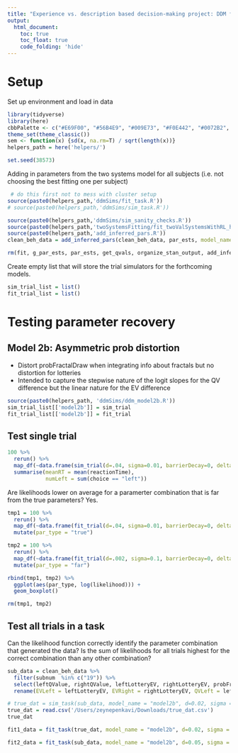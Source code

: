```yaml
---
title: "Experience vs. description based decision-making project: DDM fitting to subject data"
output: 
  html_document:
    toc: true
    toc_float: true
    code_folding: 'hide'
---
```


# Setup

Set up environment and load in data

```r
library(tidyverse)
library(here)
cbbPalette <- c("#E69F00", "#56B4E9", "#009E73", "#F0E442", "#0072B2", "#D55E00", "#CC79A7")
theme_set(theme_classic())
sem <- function(x) {sd(x, na.rm=T) / sqrt(length(x))}
helpers_path = here('helpers/')

set.seed(38573)
```

Adding in parameters from the two systems model for all subjects (i.e. not choosing the best fitting one per subject)

```r
 # do this first not to mess with cluster setup
source(paste0(helpers_path,'ddmSims/fit_task.R'))
# source(paste0(helpers_path,'ddmSims/sim_task.R'))

source(paste0(helpers_path,'ddmSims/sim_sanity_checks.R'))
source(paste0(helpers_path,'twoSystemsFitting/fit_twoValSystemsWithRL_hierarchical.R'))
source(paste0(helpers_path,'add_inferred_pars.R'))
clean_beh_data = add_inferred_pars(clean_beh_data, par_ests, model_name="original")

rm(fit, g_par_ests, par_ests, get_qvals, organize_stan_output, add_inferred_pars, extract_var_for_stan)
```

Create empty list that will store the trial simulators for the forthcoming models.

```r
sim_trial_list = list()
fit_trial_list = list()
```


# Testing parameter recovery

## Model 2b: Asymmetric prob distortion

- Distort probFractalDraw when integrating info about fractals but no distortion for lotteries
- Intended to capture the stepwise nature of the logit slopes for the QV difference but the linear nature for the EV difference

```r
source(paste0(helpers_path, 'ddmSims/ddm_model2b.R'))
sim_trial_list[['model2b']] = sim_trial
fit_trial_list[['model2b']] = fit_trial
```

## Test single trial

```r
100 %>% 
  rerun() %>%
  map_df(~data.frame(sim_trial(d=.04, sigma=0.01, barrierDecay=0, delta=3, gamma=3, EVLeft = .7, EVRight = .2, QVLeft = .7, QVRight = .2, probFractalDraw = .4))) %>%
  summarise(meanRT = mean(reactionTime),
            numLeft = sum(choice == "left"))

```
Are likelihoods lower on average for a paramerter combination that is far from the true parameters? Yes.

```r
tmp1 = 100 %>% 
  rerun() %>%
  map_df(~data.frame(fit_trial(d=.04, sigma=0.01, barrierDecay=0, delta=3, gamma=3, EVLeft = .7, EVRight = .2, QVLeft = .7, QVRight = .2, probFractalDraw = .4, choice = "left", reactionTime = .7))) %>%
  mutate(par_type = "true")
```

```r
tmp2 = 100 %>% 
  rerun() %>%
  map_df(~data.frame(fit_trial(d=.002, sigma=0.1, barrierDecay=0, delta=3, gamma=3, EVLeft = .7, EVRight = .2, QVLeft = .7, QVRight = .2, probFractalDraw = .4, choice = "left", reactionTime = .7))) %>%
  mutate(par_type = "far")
```

```r
rbind(tmp1, tmp2) %>%
  ggplot(aes(par_type, log(likelihood))) +
  geom_boxplot()
```
```r
rm(tmp1, tmp2)
```

## Test all trials in a task

Can the likelihood function correctly identify the parameter combination that generated the data? Is the sum of likelihoods for all trials highest for the correct combination than any other combination?

```r
sub_data = clean_beh_data %>%
  filter(subnum  %in% c("19")) %>%
  select(leftQValue, rightQValue, leftLotteryEV, rightLotteryEV, probFractalDraw, reactionTime, choiceLeft, subnum) %>%
  rename(EVLeft = leftLotteryEV, EVRight = rightLotteryEV, QVLeft = leftQValue, QVRight = rightQValue)
```

```r
# true_dat = sim_task(sub_data, model_name = "model2b", d=0.02, sigma = 0.007, delta = 3, gamma = 3, barrierDecay = 0.004, epsilon = 0.03, nonDecisionTime = 0)
true_dat = read.csv('/Users/zeynepenkavi/Downloads/true_dat.csv')
true_dat
```


```r
fit1_data = fit_task(true_dat, model_name = "model2b", d=0.02, sigma = 0.007, delta = 3, gamma = 3, barrierDecay = 0.004, epsilon = 0.03, nonDecisionTime = 0)
```

```r
fit2_data = fit_task(sub_data, model_name = "model2b", d=0.05, sigma = 0.01, delta = 2, gamma = 2, barrierDecay = 0.001, epsilon = 0, nonDecisionTime = 0)
```